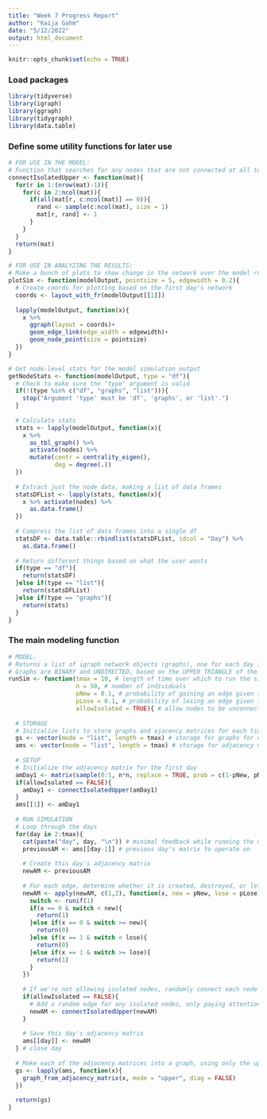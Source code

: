 ```yaml
---
title: "Week 7 Progress Report"
author: "Kaija Gahm"
date: "5/12/2022"
output: html_document
---
```


```r
knitr::opts_chunk$set(echo = TRUE)
```

### Load packages
```r
library(tidyverse)
library(igraph)
library(ggraph)
library(tidygraph)
library(data.table)
```

### Define some utility functions for later use
```r
# FOR USE IN THE MODEL:
# Function that searches for any nodes that are not connected at all to other nodes, and fills in one random edge (but only paying attention to the upper quadrant of the adjacency matrix)
connectIsolatedUpper <- function(mat){
  for(r in 1:(nrow(mat)-1)){
    for(c in 2:ncol(mat)){
      if(all(mat[r, c:ncol(mat)] == 0)){
        rand <- sample(c:ncol(mat), size = 1)
        mat[r, rand] <- 1
      }
    }
  }
  return(mat)
}

# FOR USE IN ANALYZING THE RESULTS:
# Make a bunch of plots to show change in the network over the model run
plotSim <- function(modelOutput, pointsize = 5, edgewidth = 0.2){
  # Create coords for plotting based on the first day's network
  coords <- layout_with_fr(modelOutput[[1]])
  
  lapply(modelOutput, function(x){
    x %>%
      ggraph(layout = coords)+
      geom_edge_link(edge_width = edgewidth)+
      geom_node_point(size = pointsize)
  })
}

# Get node-level stats for the model simulation output
getNodeStats <- function(modelOutput, type = "df"){
  # Check to make sure the "type" argument is valid
  if(!(type %in% c("df", "graphs", "list"))){
    stop("Argument 'type' must be 'df', 'graphs', or 'list'.")
  }
  
  # Calculate stats
  stats <- lapply(modelOutput, function(x){
    x %>% 
      as_tbl_graph() %>%
      activate(nodes) %>%
      mutate(centr = centrality_eigen(),
             deg = degree(.))
  })
  
  # Extract just the node data, making a list of data frames
  statsDFList <- lapply(stats, function(x){
    x %>% activate(nodes) %>% 
      as.data.frame()
  })
  
  # Compress the list of data frames into a single df
  statsDF <- data.table::rbindlist(statsDFList, idcol = "Day") %>% 
    as.data.frame()
  
  # Return different things based on what the user wants
  if(type == "df"){
    return(statsDF)
  }else if(type == "list"){
    return(statsDFList)
  }else if(type == "graphs"){
    return(stats)
  }
}
```

### The main modeling function
```r
# MODEL:
# Returns a list of igraph network objects (graphs), one for each day in 1:tmax. 
# Graphs are BINARY and UNDIRECTED, based on the UPPER TRIANGLE of the adjacency matrix. 
runSim <- function(tmax = 10, # length of time over which to run the simulation
                   n = 50, # number of individuals
                   pNew = 0.1, # probability of gaining an edge given that it doesn't exist
                   pLose = 0.1, # probability of losing an edge given that it exists
                   allowIsolated = TRUE){ # allow nodes to be unconnected? If F, randomly connects each unconnected node with one other node.
  
  # STORAGE
  # Initialize lists to store graphs and ajacency matrices for each time step
  gs <- vector(mode = "list", length = tmax) # storage for graphs for each day--this will be the output.
  ams <- vector(mode = "list", length = tmax) # storage for adjacency matrices for each day
  
  # SETUP
  # Initialize the adjacency matrix for the first day
  amDay1 <- matrix(sample(0:1, n*n, replace = TRUE, prob = c(1-pNew, pNew)), n, n) # using pNew here to determine the initial density of the network.
  if(allowIsolated == FALSE){
    amDay1 <- connectIsolatedUpper(amDay1)
  }
  ams[[1]] <- amDay1
  
  # RUN SIMULATION
  # Loop through the days
  for(day in 2:tmax){
    cat(paste("day", day, "\n")) # minimal feedback while running the model, for sanity check on speed
    previousAM <- ams[[day-1]] # previous day's matrix to operate on
    
    # Create this day's adjacency matrix
    newAM <- previousAM
    
    # For each edge, determine whether it is created, destroyed, or left alone.
    newAM <- apply(newAM, c(1,2), function(x, new = pNew, lose = pLose){
      switch <- runif(1)
      if(x == 0 & switch < new){
        return(1)
      }else if(x == 0 & switch >= new){
        return(0)
      }else if(x == 1 & switch < lose){
        return(0)
      }else if(x == 1 & switch >= lose){
        return(1)
      }
    })
    
    # If we're not allowing isolated nodes, randomly connect each node one time.
    if(allowIsolated == FALSE){
      # Add a random edge for any isolated nodes, only paying attention to the upper triangle
      newAM <- connectIsolatedUpper(newAM)
    }
    
    # Save this day's adjacency matrix
    ams[[day]] <- newAM
  } # close day
  
  # Make each of the adjacency matrices into a graph, using only the upper triangle
  gs <- lapply(ams, function(x){
    graph_from_adjacency_matrix(x, mode = "upper", diag = FALSE)
  })
  
  return(gs)
}
```
